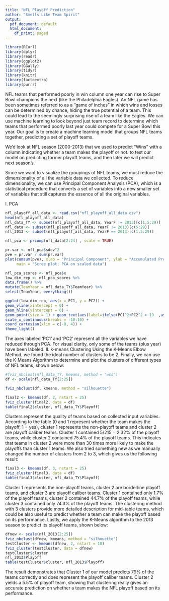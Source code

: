 ```yaml
---
title: "NFL Playoff Prediction"
author: "Smells Like Team Spirit"
output:
  pdf_document: default
  html_document:
    df_print: paged
---
```


```r
library(RCurl)
library(dplyr)
library(readr)
library(ggplot2)
library(GGally)
library(tidyr)
library(knitr)
library(factoextra)
library(purrr)
```

NFL teams that performed poorly in win column one year can rise to Super Bowl champions the next (like the Philadelphia Eagles). An NFL game has been sometimes referred to as a “game of inches” in which wins and losses can be determined by chance, hiding the true potential of a team. This could lead to the seemingly surprising rise of a team like the Eagles. We can use machine learning to look beyond just team record to determine which teams that performed poorly last year could compete for a Super Bowl this year. Our goal is to create a machine learning model that groups NFL teams together, predicting a set of playoff teams.

We'd look at  NFL season (2000-2013) that we used to predict "Wins" with a column indicating whether a team makes the playoff or not. to test our model on predicting former playoff teams, and then later we will predict next season’s. 

Since we want to visualize the groupings of NFL teams, we must reduce the dimensionality of all the variable data we collected. To reduce dimensionality, we can use Principal Component Analysis (PCA), which is a statistical procedure that converts a set of variables into a new smaller set of variables that still captures the essence of all the original variables. 

I. PCA
```r
nfl_playoff_all_data <- read.csv("nfl_playoff_all_data.csv")
head(nfl_playoff_all_data)
nfl_data_TY <- subset(nfl_playoff_all_data, YearF != 2013)[c(1,5:29)]
nfl_data <- subset(nfl_playoff_all_data, YearF != 2013)[c(5:29)]
nfl_2013 <- subset(nfl_playoff_all_data, YearF == 2013)[c(1,5:29)]
```

```r
nfl_pca <- prcomp(nfl_data[2:24] , scale = TRUE)

pr.var <- nfl_pca$sdev^2
pve = pr.var / sum(pr.var)
plot(cumsum(pve), xlab = "Principal Component", ylab = "Accumulated Proportion of Variance Explained", ylim = c(0,1), type = 'b', 
     main = "Scree plot: PCA on scaled data")

nfl_pca_scores <- nfl_pca$x
low_dim_rep <- nfl_pca_scores %>%
data.frame() %>%
mutate(TeamYear = nfl_data_TY$TeamYear) %>%
select(TeamYear, everything())

ggplot(low_dim_rep, aes(x = PC1, y = PC2)) +
geom_vline(xintercept = 0) +
geom_hline(yintercept = 0) +
geom_point(size = 1) + geom_text(aes(label=ifelse(PC1^2+PC2^2 > 19  ,as.character(TeamYear),'')),hjust=1,vjust=0, size = 2.5) +
scale_x_continuous(breaks = -10:10) +
coord_cartesian(xlim = c(-8, 4)) +
theme_light()
```
The axes labeled ‘PC1’ and ‘PC2’ represent all the variables we have reduced through PCA. For visual clarity, only some of the teams (plus year) have been labeled. 
\newline
\newline
II. k-means Clustering
Using the K-Means Elbow Method, we found the ideal number of clusters to be 2. Finally, we can use the K-Means Algorithm to determine and plot the clusters of different types of NFL teams, shown below:
```r
#fviz_nbclust(nfl_data_TY, kmeans, method = "wss")
df <- scale(nfl_data_TY[2:25])

fviz_nbclust(df, kmeans, method = "silhouette")

final2 <- kmeans(df, 2, nstart = 25)
fviz_cluster(final2, data = df)
table(final2$cluster, nfl_data_TY$Playoff) 
```
Clusters represent the quality of teams based on collected input variables. According to the table (0 and 1 represent whether the team makes the playoff, 1 = yes), cluster 1 represents the non-playoff teams and cluster 2 are playoff caliber teams. Cluster 1 contained 5/215 = 2.32% of the playoff teams, while cluster 2 contained 75.4% of the playoff teams. This indicates that teams in cluster 2 were more than 30 times more likely to make the playoffs than cluster 1 teams.\newline
\newline
We also tried something new as we manually changed the number of clusters from 2 to 3, which gives us the following result:
```r
final3 <- kmeans(df, 3, nstart = 25)
fviz_cluster(final3, data = df)
table(final3$cluster, nfl_data_TY$Playoff)
```
Cluster 1 represents the non-playoff teams, cluster 2 are borderline playoff teams, and cluster 3 are playoff caliber teams. Cluster 1 contained only 1.7% of the playoff teams, cluster 2 contained 44.7% of the playoff teams, while cluster 3 contained only 74.3% of the playoff teams. \newline
The clustering method with 3 clusters provide more detailed description for mid-table teams, which could be also useful to predict whether a team can make the playoff based on its performance. 
\newline
\newline
Lastly, we apply the K-Means algorithm to the 2013 season to predict its playoff teams, shown below:
```r

dfnew <- scale(nfl_2013[2:25])
fviz_nbclust(dfnew, kmeans, method = "silhouette")
testCluster <- kmeans(dfnew, 2, nstart = 10)
fviz_cluster(testCluster, data = dfnew)
testCluster$cluster
nfl_2013$Playoff
table(testCluster$cluster, nfl_2013$Playoff) 
```
The result demonstrates that Cluster 1 of our model predicts 79% of the teams correctly and does represent the playoff caliber teams. Cluster 2 yields a 5.5% of playoff team, showing that clustering really gives an accurate prediction on whether a team makes the NFL playoff based on its performance.
